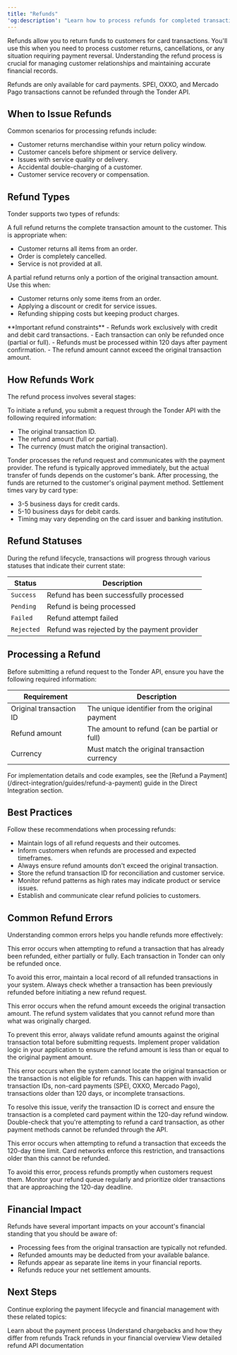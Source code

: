 ```yaml
---
title: "Refunds"
'og:description': "Learn how to process refunds for completed transactions, including full and partial refunds, and understand the refund lifecycle."
---
```


Refunds allow you to return funds to customers for card transactions. You'll use this when you need to process customer returns, cancellations, or any situation requiring payment reversal. Understanding the refund process is crucial for managing customer relationships and maintaining accurate financial records.

<Note>
Refunds are only available for card payments. SPEI, OXXO, and Mercado Pago transactions cannot be refunded through the Tonder API.
</Note>

## When to Issue Refunds

Common scenarios for processing refunds include:

- Customer returns merchandise within your return policy window.
- Customer cancels before shipment or service delivery.
- Issues with service quality or delivery.
- Accidental double-charging of a customer.
- Customer service recovery or compensation.

## Refund Types

Tonder supports two types of refunds:

<AccordionGroup>
<Accordion title="Full Refund">
A full refund returns the complete transaction amount to the customer. This is appropriate when:

- Customer returns all items from an order.
- Order is completely cancelled.
- Service is not provided at all.
</Accordion>

<Accordion title="Partial Refund">
A partial refund returns only a portion of the original transaction amount. Use this when:

- Customer returns only some items from an order.
- Applying a discount or credit for service issues.
- Refunding shipping costs but keeping product charges.
</Accordion>
</AccordionGroup>


<Warning>
**Important refund constraints**
- Refunds work exclusively with credit and debit card transactions.
- Each transaction can only be refunded once (partial or full).
- Refunds must be processed within 120 days after payment confirmation.
- The refund amount cannot exceed the original transaction amount.
</Warning>

## How Refunds Work

The refund process involves several stages:

<Steps>
<Step title="Refund Initiation">
To initiate a refund, you submit a request through the Tonder API with the following required information:

- The original transaction ID.
- The refund amount (full or partial).
- The currency (must match the original transaction).
</Step>

<Step title="Processing">
Tonder processes the refund request and communicates with the payment provider. The refund is typically approved immediately, but the actual transfer of funds depends on the customer's bank.
</Step>

<Step title="Settlement">
After processing, the funds are returned to the customer's original payment method. Settlement times vary by card type:

- 3-5 business days for credit cards.
- 5-10 business days for debit cards.
- Timing may vary depending on the card issuer and banking institution.
</Step>
</Steps>

## Refund Statuses

During the refund lifecycle, transactions will progress through various statuses that indicate their current state:

| Status | Description |
|--------|-------------|
| `Success` | Refund has been successfully processed |
| `Pending` | Refund is being processed |
| `Failed` | Refund attempt failed |
| `Rejected` | Refund was rejected by the payment provider |

## Processing a Refund

Before submitting a refund request to the Tonder API, ensure you have the following required information:

| Requirement | Description |
|-------------|-------------|
| Original transaction ID | The unique identifier from the original payment |
| Refund amount | The amount to refund (can be partial or full) |
| Currency | Must match the original transaction currency |

<Tip>
For implementation details and code examples, see the [Refund a Payment](/direct-integration/guides/refund-a-payment) guide in the Direct Integration section.
</Tip>

## Best Practices

Follow these recommendations when processing refunds:

- Maintain logs of all refund requests and their outcomes.
- Inform customers when refunds are processed and expected timeframes.
- Always ensure refund amounts don't exceed the original transaction.
- Store the refund transaction ID for reconciliation and customer service.
- Monitor refund patterns as high rates may indicate product or service issues.
- Establish and communicate clear refund policies to customers.

## Common Refund Errors

Understanding common errors helps you handle refunds more effectively:

<AccordionGroup>
<Accordion title="Already Refunded">
This error occurs when attempting to refund a transaction that has already been refunded, either partially or fully. Each transaction in Tonder can only be refunded once.

To avoid this error, maintain a local record of all refunded transactions in your system. Always check whether a transaction has been previously refunded before initiating a new refund request.
</Accordion>

<Accordion title="Invalid Amount">
This error occurs when the refund amount exceeds the original transaction amount. The refund system validates that you cannot refund more than what was originally charged.

To prevent this error, always validate refund amounts against the original transaction total before submitting requests. Implement proper validation logic in your application to ensure the refund amount is less than or equal to the original payment amount.
</Accordion>

<Accordion title="Transaction Not Found">
This error occurs when the system cannot locate the original transaction or the transaction is not eligible for refunds. This can happen with invalid transaction IDs, non-card payments (SPEI, OXXO, Mercado Pago), transactions older than 120 days, or incomplete transactions.

To resolve this issue, verify the transaction ID is correct and ensure the transaction is a completed card payment within the 120-day refund window. Double-check that you're attempting to refund a card transaction, as other payment methods cannot be refunded through the API.
</Accordion>

<Accordion title="Refund Window Expired">
This error occurs when attempting to refund a transaction that exceeds the 120-day time limit. Card networks enforce this restriction, and transactions older than this cannot be refunded.

To avoid this error, process refunds promptly when customers request them. Monitor your refund queue regularly and prioritize older transactions that are approaching the 120-day deadline.
</Accordion>
</AccordionGroup>

## Financial Impact

Refunds have several important impacts on your account's financial standing that you should be aware of:

- Processing fees from the original transaction are typically not refunded.
- Refunded amounts may be deducted from your available balance.
- Refunds appear as separate line items in your financial reports.
- Refunds reduce your net settlement amounts.

## Next Steps

Continue exploring the payment lifecycle and financial management with these related topics:

<CardGroup cols={2}>
  <Card title="Payments" href="/guides/core-concepts/payment-lifecycle/payments">
    Learn about the payment process
  </Card>
  <Card title="Disputes" href="/guides/core-concepts/payment-lifecycle/disputes">
    Understand chargebacks and how they differ from refunds
  </Card>
  <Card title="Finances" href="/guides/core-concepts/finances">
    Track refunds in your financial overview
  </Card>
  <Card title="API Reference" href="/direct-integration/guides/refund-a-payment">
    View detailed refund API documentation
  </Card>
</CardGroup>

